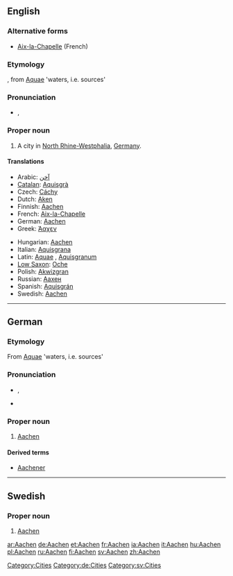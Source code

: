 {{wikipedia}}
==English==

===Alternative forms===
* [[Aix-la-Chapelle]] (French)

===Etymology===
{{etyl|de}}, from {{etyl|la}} [[Aquae]] 'waters, i.e. sources'

===Pronunciation===
* {{IPA|/'ɑːkən/}}, {{SAMPA|/"A:k@n/}}

===Proper noun===
{{infl|en|proper noun}}

# A city in [[North Rhine-Westphalia]], [[Germany]].

====Translations====
{{trans-top|city in North Rhine-Westphalia}}
* Arabic: [[آخن]]
* [[Catalan]]: [[Aquisgrà]]
* Czech: [[Cáchy]]
* Dutch: [[Aken]]
* Finnish: [[#Finnish|Aachen]]
* French: [[Aix-la-Chapelle]]
* German: [[#German|Aachen]]
* Greek: [[Άαχεν]]
{{trans-mid}}
* Hungarian: [[#Hungarian|Aachen]]
* Italian: [[Aquisgrana]]
* Latin: [[Aquae]] {{p}}, [[Aquisgranum]] {{n}}
* [[Low Saxon]]: [[Oche]]
* Polish: [[Akwizgran]]
* Russian: [[Aaxeн]] {{m}}
* Spanish: [[Aquisgrán]]
* Swedish: [[#Swedish|Aachen]]
{{trans-bottom}}

[[Category:Cities]]

----

==German==

===Etymology===
From {{etyl|la}} [[Aquae]] 'waters, i.e. sources'

===Pronunciation===
* {{IPA|/ˈaːxən/|lang=de}}, {{SAMPA|/"a:x@n/|lang=de}}
* {{audio|De-Aachen.ogg|Audio}}

===Proper noun===
{{infl|de|proper noun}}

# [[#English|Aachen]]

====Derived terms====
* [[Aachener]]

[[Category:de:Cities]]

----

==Swedish==

===Proper noun===
{{infl|sv|proper noun}}

# [[#English|Aachen]]

[[Category:sv:Cities]]

[[ar:Aachen]]
[[de:Aachen]]
[[et:Aachen]]
[[fr:Aachen]]
[[ia:Aachen]]
[[it:Aachen]]
[[hu:Aachen]]
[[pl:Aachen]]
[[ru:Aachen]]
[[fi:Aachen]]
[[sv:Aachen]]
[[zh:Aachen]]